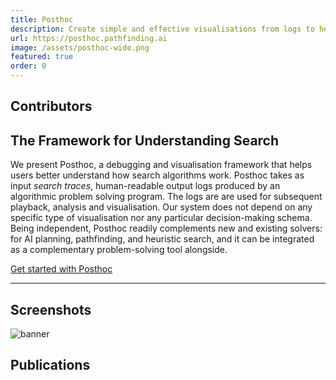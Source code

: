 ```yaml
---
title: Posthoc
description: Create simple and effective visualisations from logs to help you understand search
url: https://posthoc.pathfinding.ai
image: /assets/posthoc-wide.png
featured: true
order: 0
---
```



## Contributors

<Grid class="not-prose my-4 gap-8" width={200}>
  <Member id="kzheng" />
  <Member id="dharabor" />
  <MemberCard
    member={{
      title: "Michael Wybrow",
      description: "Associate Professor",
      image:
        "https://research.monash.edu/files-asset/248360374/profile+photo?w=160&f=webp",
    }}
  />
</Grid>

## The Framework for Understanding Search

We present Posthoc, a debugging and visualisation framework
that helps users better understand how search algorithms work. Posthoc
takes as input _search traces_, human-readable output logs produced
by an algorithmic problem solving program. The logs are are used for
subsequent playback, analysis and visualisation.
Our system does not depend on any specific type of
visualisation nor any particular decision-making schema. Being independent,
Posthoc readily complements new and existing solvers: for AI planning,
pathfinding, and heuristic search, and it can be integrated as a complementary
problem-solving tool alongside.

[Get started with Posthoc](https://posthoc.pathfinding.ai/docs/get-started)

---

## Screenshots

![banner](/assets/posthoc-wide.png)

## Publications

<Cite source="zheng2024posthoc" variant="block" />
